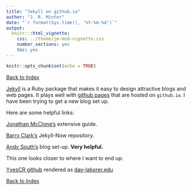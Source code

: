 ```yaml
---
title: "Jekyll on github.io"
author: "J. R. Minter"
date: "`r format(Sys.time(), '%Y-%m-%d')`"
output:
  knitr:::html_vignette:
    css: ../theme/jm-mod-vignette.css
    number_sections: yes
    toc: yes
---
```


```r
knitr::opts_chunk$set(echo = TRUE)
```

[Back to Index](../README.html)

[Jekyll](https://jekyllrb.com/) is a Ruby package that makes it easy to design attractive blogs and web pages. It plays well with [github pages](https://pages.github.com/) that are hosted on `github.io`. I have been trying to get a new blog set up. 

Here are some helpful links:

[Jonathan McClone's](http://jmcglone.com/guides/github-pages/) extensive guide.

[Barry Clark's](https://github.com/barryclark/jekyll-now) Jekyll-Now repository.

[Andy South's](https://andysouth.github.io/blog-setup/) blog set-up. **Very helpful.**

This one looks closer to where I want to end up:

[YvesCR github](https://github.com/YvesCR/yvescr.github.io) rendered as [day-laborer.edu](http://data-laborer.eu/)




[Back to Index](../README.html)

